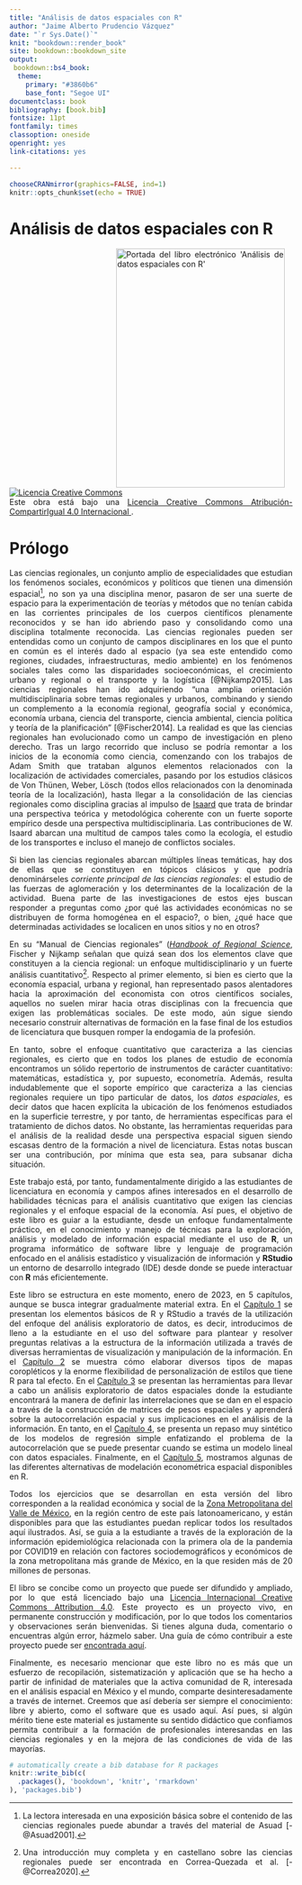 ```yaml
--- 
title: "Análisis de datos espaciales con R"
author: "Jaime Alberto Prudencio Vázquez"
date: "`r Sys.Date()`"
knit: "bookdown::render_book"
site: bookdown::bookdown_site
output:
 bookdown::bs4_book:
  theme:
    primary: "#3860b6"
    base_font: "Segoe UI"
documentclass: book
bibliography: [book.bib]
fontsize: 11pt
fontfamily: times
classoption: oneside
openright: yes
link-citations: yes

---
```

```r
chooseCRANmirror(graphics=FALSE, ind=1)
knitr::opts_chunk$set(echo = TRUE)
```

Análisis de datos espaciales con R {-}
=======

<div style="text-align: justify">
<img src="Portada.png" width="300" height="425" alt="Portada del libro electrónico 'Análisis de datos espaciales con R'" align="right" style="margin: 0 1em 0 1em" /></a>

<a rel="license" href="https://creativecommons.org/licenses/by/4.0/deed.es">
  <img alt="Licencia Creative Commons" style="border-width:0" src="https://i.creativecommons.org/l/by-sa/4.0/88x31.png"/>
</a>
<br />
Este obra está bajo una
<a rel="license" href="https://creativecommons.org/licenses/by/4.0/deed.es">
  Licencia Creative Commons Atribución-CompartirIgual 4.0 Internacional
</a>.
  
# Prólogo {-}
<div style="text-align: justify">
Las ciencias regionales, un conjunto amplio de especialidades que estudian los fenómenos sociales, económicos y políticos que tienen una dimensión espacial[^1], no son ya una disciplina menor, pasaron de ser una suerte de espacio para la experimentación de teorías y métodos que no tenían cabida en las corrientes principales de los cuerpos científicos plenamente reconocidos y se han ido abriendo paso y consolidando como una disciplina totalmente reconocida. Las ciencias regionales pueden ser entendidas como un conjunto de campos disciplinares en los que el punto en común es el interés dado al espacio (ya sea este entendido como regiones, ciudades, infraestructuras, medio ambiente) en los fenómenos sociales tales como las disparidades socioeconómicas, el crecimiento urbano y regional o el transporte y la logística [@Nijkamp2015]. Las ciencias regionales han ido adquiriendo “una amplia orientación multidisciplinaria sobre temas regionales y urbanos, combinando y siendo un complemento a la economía regional, geografía social y económica, economía urbana, ciencia del transporte, ciencia ambiental, ciencia política y teoría de la planificación” [@Fischer2014]. La realidad es que las ciencias regionales han evolucionado como un campo de investigación en pleno derecho. Tras un largo recorrido que incluso se podría remontar a los inicios de la economía como ciencia, comenzando con los trabajos de Adam Smith que trataban algunos elementos relacionados con la localización de actividades comerciales, pasando por los estudios clásicos de Von Thünen, Weber, Lösch (todos ellos relacionados con la denominada teoría de la localización), hasta llegar a la consolidación de las ciencias regionales como disciplina gracias al impulso de [Isaard](https://www.narsc.org/newsite/internal/isard/) que trata de brindar una perspectiva teórica y metodológica coherente con un fuerte soporte empírico desde una perspectiva multidisciplinaria. Las contribuciones de W. Isaard abarcan una multitud de campos tales como la ecología, el estudio de los transportes e incluso el manejo de conflictos sociales.

Si bien las ciencias regionales abarcan múltiples líneas temáticas, hay dos de ellas que se constituyen en tópicos clásicos y que podría denominárseles _corriente principal de las ciencias regionales_: el estudio de las fuerzas de aglomeración y los determinantes de la localización de la actividad. Buena parte de las investigaciones de estos ejes buscan responder a preguntas como ¿por qué las actividades económicas no se distribuyen de forma homogénea en el espacio?, o bien, ¿qué hace que determinadas actividades se localicen en unos sitios y no en otros?

En su "Manual de Ciencias regionales" ([_Handbook of Regional Science_](https://link.springer.com/referencework/10.1007/978-3-642-23430-9), Fischer y Nijkamp señalan que quizá sean dos los elementos clave que constituyen a la ciencia regional: un enfoque multidisciplinario y un fuerte análisis cuantitativo[^2]. Respecto al primer elemento, si bien es cierto que la economía espacial, urbana y regional, han representado pasos alentadores hacia la aproximación del economista con otros científicos sociales, aquellos no suelen mirar hacia otras disciplinas con la frecuencia que exigen las problemáticas sociales. De este modo, aún sigue siendo necesario construir alternativas de formación en la fase final de los estudios de licenciatura que busquen romper la endogamia de la profesión.

En tanto, sobre el enfoque cuantitativo que caracteriza a las ciencias regionales, es cierto que en todos los planes de estudio de economía encontramos un sólido repertorio de instrumentos de carácter cuantitativo: matemáticas, estadística y, por supuesto, econometría. Además, resulta indudablemente que el soporte empírico que caracteriza a las ciencias regionales requiere un tipo particular de datos, los *datos espaciales*, es decir datos que hacen explícita la ubicación de los fenómenos estudiados en la superficie terrestre, y por tanto, de herramientas específicas para el tratamiento de dichos datos.  No obstante, las herramientas requeridas para el análisis de la realidad desde una perspectiva espacial siguen siendo escasas dentro de la formación a nivel de licenciatura. Estas notas buscan ser una contribución, por mínima que esta sea, para subsanar dicha situación. 

Este trabajo está, por tanto, fundamentalmente dirigido a las estudiantes de licenciatura en economía y campos afines interesados en el desarrollo de habilidades técnicas para el análisis cuantitativo que exigen las ciencias regionales y el enfoque espacial de la economía. Así pues, el objetivo de este libro es guiar a la estudiante, desde un enfoque fundamentalmente práctico, en el conocimiento y manejo de técnicas para la exploración, análisis y modelado de información espacial mediante el uso de **R**, un programa informático de software libre y lenguaje de programación enfocado en el análisis estadístico y visualización de información y **RStudio** un entorno de desarrollo integrado (IDE) desde donde se puede interactuar con **R** más eficientemente.

Este libro se estructura en este momento, enero de 2023, en 5 capítulos, aunque se busca integrar gradualmente material extra. En el [Capítulo 1](https://jaime-pru.github.io/Analisis-de-datos-espaciales/r-una-introducci%C3%B3n-desde-la-exploraci%C3%B3n-de-informaci%C3%B3n.html) se presentan los elementos básicos de R y RStudio a través de la utilización del enfoque del análisis exploratorio de datos, es decir, introducimos de lleno a la estudiante en el uso del software para plantear y resolver preguntas relativas a la estructura de la información utilizada a través de diversas herramientas de visualización y manipulación de la información. En el [Capítulo 2](https://jaime-pru.github.io/Analisis-de-datos-espaciales/mapas-coropl%C3%A9ticos-en-r.html) se muestra cómo elaborar diversos tipos de mapas coropléticos y la enorme flexibilidad de personalización de estilos que tiene R para tal efecto. En el [Capítulo 3](https://jaime-pru.github.io/Analisis-de-datos-espaciales/an%C3%A1lisis-espacial-i-autocorrelaci%C3%B3n.html) se presentan las herramientas para llevar a cabo un análisis exploratorio de datos espaciales donde la estudiante encontrará la manera de definir las interrelaciones que se dan en el espacio a través de la construcción de matrices de pesos espaciales y aprenderá sobre la autocorrelación espacial y sus implicaciones en el análisis de la información. En tanto, en el [Capítulo 4](https://jaime-pru.github.io/Analisis-de-datos-espaciales/modelos-de-regresi%C3%B3n-lineal.html), se presenta un repaso muy sintético de los modelos de regresión simple enfatizando el problema de la autocorrelación que se puede presentar cuando se estima un modelo lineal con datos espaciales. Finalmente, en el [Capítulo 5](https://jaime-pru.github.io/Analisis-de-datos-espaciales/an%C3%A1lisis-espacial-ii-modelos-econom%C3%A9tricos-espaciales.html), mostramos algunas de las diferentes alternativas de modelación econométrica espacial disponibles en R.

Todos los ejercicios que se desarrollan en esta versión del libro corresponden a la realidad económica y social de la [Zona Metropolitana del Valle de México](https://es.wikipedia.org/wiki/Zona_metropolitana_del_valle_de_M%C3%A9xico), en la región centro de este país latonoamericano, y están disponibles para que las estudiantes puedan replicar todos los resultados aquí ilustrados. Así, se guia a la estudiante a través de la exploración de la información epidemiológica relacionada con la primera ola de la pandemia por COVID19 en relación con factores sociodemográficos y económicos de la zona metropolitana más grande de México, en la que residen más de 20 millones de personas.

El libro se concibe como un proyecto que puede ser difundido y ampliado, por lo que está licenciado bajo una [Licencia Internacional Creative Commons Attribution 4.0](https://creativecommons.org/licenses/by/4.0/). Este proyecto es un proyecto vivo, en permanente construcción y modificación, por lo que todos los comentarios y observaciones serán bienvenidas. Si tienes alguna duda, comentario o encuentras algún error, házmelo saber. Una guía de cómo contribuir a este proyecto puede ser [encontrada aquí](https://github.com/jaime-pru/Analisis-de-datos-espaciales/blob/main/c%C3%B3mo%20contribuir.md).

Finalmente, es necesario mencionar que este libro no es más que un esfuerzo de recopilación, sistematización y aplicación que se ha hecho a partir de infinidad de materiales que la activa comunidad de R, interesada en el análisis espacial en México y el mundo, comparte desinteresadamente a través de internet. Creemos que así debería ser siempre el conocimiento: libre y abierto, como el software que es usado aquí. Así pues, si algún mérito tiene este material es justamente su sentido didáctico que confiamos permita contribuir a la formación de profesionales interesandas en las ciencias regionales y en la mejora de las condiciones de vida de las mayorías. 


```r
# automatically create a bib database for R packages
knitr::write_bib(c(
  .packages(), 'bookdown', 'knitr', 'rmarkdown'
), 'packages.bib')
```

[^1]: La lectora interesada en una exposición básica sobre el contenido de las ciencias regionales puede abundar a través del material de Asuad [-@Asuad2001].

[^2]: Una introducción muy completa y en castellano sobre las ciencias regionales puede ser encontrada en Correa-Quezada et al. [-@Correa2020].

<div/>
